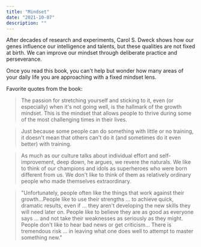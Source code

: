 ```yaml
---
title: "Mindset"
date: "2021-10-07"
description: ""
---
```


After decades of research and experiments, Carol S. Dweck shows how our genes influence our intelligence and talents, but these qualities are not fixed at birth. We can improve our mindset through deliberate practice and perseverance.

Once you read this book, you can't help but wonder how many areas of your daily life you are approaching with a fixed mindset lens.

Favorite quotes from the book:

> The passion for stretching yourself and sticking to it, even (or especially) when it's not going well, is the hallmark of the growth mindset. This is the mindset that allows people to thrive during some of the most challenging times in their lives.

> Just because some people can do something with little or no training, it doesn't mean that others can't do it (and sometimes do it even better) with training.

> As much as our culture talks about individual effort and self-improvement, deep down, he argues, we revere the naturals. We like to think of our champions and idols as superheroes who were born different from us. We don't like to think of them as relatively ordinary people who made themselves extraordinary.

> "Unfortunately, people often like the things that work against their growth...People like to use their strengths ... to achieve quick, dramatic results, even if ... they aren't developing the new skills they will need later on. People like to believe they are as good as everyone says ... and not take their weaknesses as seriously as they might. People don't like to hear bad news or get criticism... There is tremendous risk ... in leaving what one does well to attempt to master something new."
